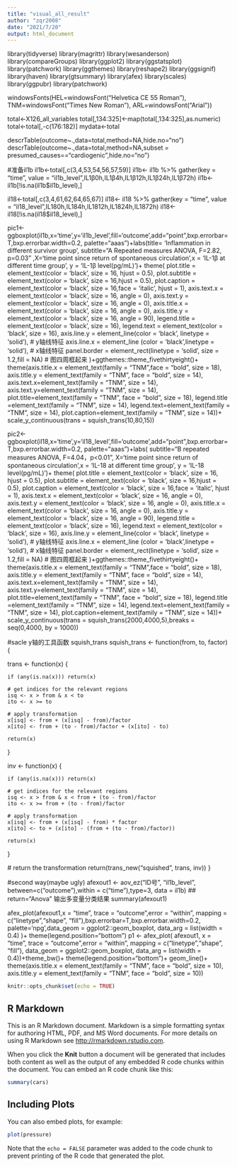---
title: "visual_all_result"
author: "zqr2008"
date: "2021/7/20"
output: html_document
---
library(tidyverse)
library(magrittr)
library(wesanderson)
library(compareGroups)
library(ggplot2)
library(ggstatsplot)
library(patchwork)
library(ggthemes)
library(reshape2)
library(ggsignif)
library(haven)
library(gtsummary)
library(afex)
library(scales)
library(ggpubr)
library(patchwork)

windowsFonts(HEL=windowsFont("Helvetica CE 55 Roman"),
             TNM=windowsFont("Times New Roman"),
             ARL=windowsFont("Arial"))
             
             
total<-X126_all_variables
total[,134:325]<-map(total[,134:325],as.numeric)
total<-total[,-c(176:182)]
mydata<-total

descrTable(outcome~.,data=total,method=NA,hide.no="no")
descrTable(outcome~.,data=total,method=NA,subset = presumed_causes=="cardiogenic",hide.no="no")

#准备il1b
il1b<-total[,c(3,4,53,54,56,57,59)]
il1b<- il1b %>% gather(key = "time", value = "il1b_level",IL1β0h,IL1β4h,IL1β12h,IL1β24h,IL1β72h) 
il1b<-il1b[!is.na(il1b$il1b_level),]

il18<-total[,c(3,4,61,62,64,65,67)]
il18<- il18 %>% gather(key = "time", value = "il18_level",IL180h,IL184h,IL1812h,IL1824h,IL1872h) 
il18<-il18[!is.na(il18$il18_level),]
                   
                   
                   
pic1<-ggboxplot(il1b,x='time',y='il1b_level',fill='outcome',add="point",bxp.errorbar=T,bxp.errorbar.width=0.2, 
                palette="aaas")+labs(title=
               'Inflammation in different survivor group',
                subtitle="A          Repeated measures ANOVA, F=2.82, p=0.03"
               ,X='time point since return of spontaneous circulation',x = 
               'IL-1β at different time  group', y = 'IL-1β level(pg/mL)')+
               theme(
               plot.title    = element_text(color = 'black', size   = 16, hjust = 0.5),
               plot.subtitle = element_text(color = 'black', size   = 16,hjust = 0.5),
               plot.caption  = element_text(color = 'black', size   = 16,face = 'italic', hjust = 1),
               axis.text.x   = element_text(color = 'black', size = 16, angle = 0),
               axis.text.y   = element_text(color = 'black', size = 16, angle = 0),
               axis.title.x  = element_text(color = 'black', size = 16, angle = 0),
               axis.title.y  = element_text(color = 'black', size = 16, angle = 90),
               legend.title  = element_text(color = 'black', size  = 16),
               legend.text   = element_text(color = 'black', size   = 16),
               axis.line.y = element_line(color = 'black', linetype = 'solid'), # y轴线特征
               axis.line.x = element_line (color = 'black',linetype = 'solid'), # x轴线特征
               panel.border = element_rect(linetype = 'solid', size = 1.2,fill = NA) # 图四周框起来
               )+ggthemes::theme_fivethirtyeight()+ 
               theme(axis.title.x = element_text(family = "TNM",face = "bold", size = 18),
               axis.title.y = element_text(family = "TNM", face = "bold", size = 14),
               axis.text.x=element_text(family = "TNM", size = 14),
               axis.text.y=element_text(family = "TNM", size = 14),
               plot.title=element_text(family = "TNM", face = "bold", size = 18),
               legend.title =element_text(family = "TNM", size = 14),
               legend.text=element_text(family = "TNM", size = 14),
               plot.caption=element_text(family = "TNM", size = 14))+
               scale_y_continuous(trans = squish_trans(10,80,15))
                   
pic2<-ggboxplot(il18,x='time',y='il18_level',fill='outcome',add="point",bxp.errorbar=T,bxp.errorbar.width=0.2, 
                palette="aaas")+labs(
               subtitle="B          repeated measures ANOVA, F=4.04，p<0.01",
               X='time point since return of spontaneous circulation',x = 
               'IL-18 at different time  group', y = 'IL-18 level(pg/mL)')+
               theme(
               plot.title    = element_text(color = 'black', size   = 16, hjust = 0.5),
               plot.subtitle = element_text(color = 'black', size   = 16,hjust = 0.5),
               plot.caption  = element_text(color = 'black', size   = 16,face = 'italic', hjust = 1),
               axis.text.x   = element_text(color = 'black', size = 16, angle = 0),
               axis.text.y   = element_text(color = 'black', size = 16, angle = 0),
               axis.title.x  = element_text(color = 'black', size = 16, angle = 0),
               axis.title.y  = element_text(color = 'black', size = 16, angle = 90),
               legend.title  = element_text(color = 'black', size  = 16),
               legend.text   = element_text(color = 'black', size   = 16),
               axis.line.y = element_line(color = 'black', linetype = 'solid'), # y轴线特征
               axis.line.x = element_line (color = 'black',linetype = 'solid'), # x轴线特征
               panel.border = element_rect(linetype = 'solid', size = 1.2,fill = NA) # 图四周框起来
               )+ggthemes::theme_fivethirtyeight()+ 
               theme(axis.title.x = element_text(family = "TNM",face = "bold", size = 18),
               axis.title.y = element_text(family = "TNM", face = "bold", size = 14),
               axis.text.x=element_text(family = "TNM", size = 14),
               axis.text.y=element_text(family = "TNM", size = 14),
               plot.title=element_text(family = "TNM", face = "bold", size = 18),
               legend.title =element_text(family = "TNM", size = 14),
               legend.text=element_text(family = "TNM", size = 14),
               plot.caption=element_text(family = "TNM", size = 14))+
               scale_y_continuous(trans = squish_trans(2000,4000,5),breaks = seq(0,4000, by = 1000))

#sacle y轴的工具函数 squish_trans
squish_trans <- function(from, to, factor) {
  
  trans <- function(x) {
    
    if (any(is.na(x))) return(x)

    # get indices for the relevant regions
    isq <- x > from & x < to
    ito <- x >= to
    
    # apply transformation
    x[isq] <- from + (x[isq] - from)/factor
    x[ito] <- from + (to - from)/factor + (x[ito] - to)
    
    return(x)
  }

  inv <- function(x) {
    
    if (any(is.na(x))) return(x)

    # get indices for the relevant regions
    isq <- x > from & x < from + (to - from)/factor
    ito <- x >= from + (to - from)/factor
    
    # apply transformation
    x[isq] <- from + (x[isq] - from) * factor
    x[ito] <- to + (x[ito] - (from + (to - from)/factor))
    
    return(x)
  }
  
  # return the transformation
  return(trans_new("squished", trans, inv))
}



#second way(maybe ugly)
afexout1 <- aov_ez("ID号", "il1b_level",  between=c("outcome"),within = c("time"),type=3,
                   data = il1b)    ##  return="Anova" 输出多变量分类结果
summary(afexout1)



afex_plot(afexout1,x = "time", trace = "outcome",error = "within",
                   mapping = c("linetype","shape", "fill"),bxp.errorbar=T,bxp.errorbar.width=0.2,
                   palette='npg',data_geom = ggplot2::geom_boxplot, 
                   data_arg = list(width = 0.4)
                    )+
                   theme(legend.position="bottom")
p1 <- afex_plot( afexout1, x = "time", trace = "outcome",error = "within",
                 mapping = c("linetype","shape", "fill"),
                 data_geom = ggplot2::geom_boxplot, 
                 data_arg = list(width = 0.4))+theme_bw()+
                 theme(legend.position="bottom")+
                 geom_line()+ theme(axis.title.x = element_text(family = "TNM", face = "bold", size = 10),
                  axis.title.y = element_text(family = "TNM", face = "bold", size = 10))
        

```{r setup, include=FALSE}
knitr::opts_chunk$set(echo = TRUE)
```

## R Markdown

This is an R Markdown document. Markdown is a simple formatting syntax for authoring HTML, PDF, and MS Word documents. For more details on using R Markdown see <http://rmarkdown.rstudio.com>.

When you click the **Knit** button a document will be generated that includes both content as well as the output of any embedded R code chunks within the document. You can embed an R code chunk like this:

```{r cars}
summary(cars)
```

## Including Plots

You can also embed plots, for example:

```{r pressure, echo=FALSE}
plot(pressure)
```

Note that the `echo = FALSE` parameter was added to the code chunk to prevent printing of the R code that generated the plot.
